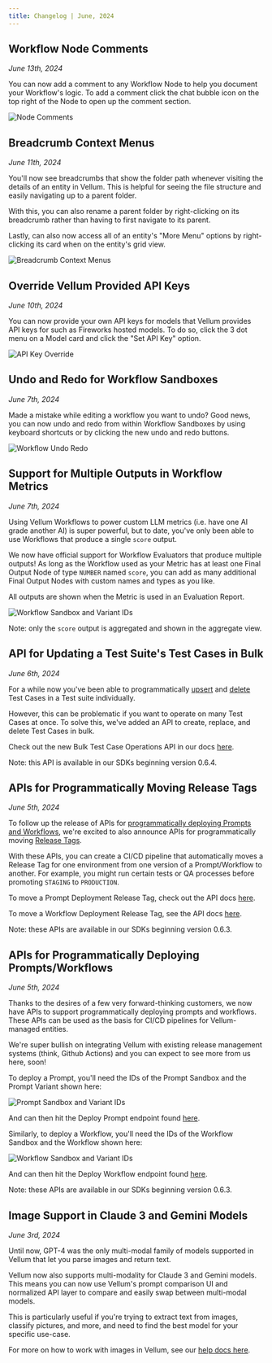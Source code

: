 ```yaml
---
title: Changelog | June, 2024
---
```


## Workflow Node Comments

_June 13th, 2024_

You can now add a comment to any Workflow Node to help you document your Workflow's logic. To add a comment click the chat bubble icon on the top right of the Node to open up the comment section.

![Node Comments](https://storage.googleapis.com/vellum-public/help-docs/changelogs/2024-06/node-comments.png)

## Breadcrumb Context Menus

_June 11th, 2024_

You'll now see breadcrumbs that show the folder path whenever visiting the details of an entity in Vellum. This is helpful for seeing the file structure and easily navigating up to a parent folder.

With this, you can also rename a parent folder by right-clicking on its breadcrumb rather than having to first navigate to its parent.

Lastly, can also now access all of an entity's "More Menu" options by right-clicking its card when on the entity's grid view.

![Breadcrumb Context Menus](https://storage.googleapis.com/vellum-public/help-docs/changelogs/2024-06/breadcrumb-context-menus.png)

## Override Vellum Provided API Keys

_June 10th, 2024_

You can now provide your own API keys for models that Vellum provides API keys for such as Fireworks hosted models. To do so, click the 3 dot menu on a Model card and click the "Set API Key" option.

![API Key Override](https://storage.googleapis.com/vellum-public/help-docs/changelogs/2024-06/api-key-override.png)

## Undo and Redo for Workflow Sandboxes

_June 7th, 2024_

Made a mistake while editing a workflow you want to undo? Good news, you can now undo and redo from within Workflow Sandboxes by using keyboard shortcuts or by clicking the new undo and redo buttons.

![Workflow Undo Redo](https://storage.googleapis.com/vellum-public/help-docs/changelogs/2024-06/undo-redo.gif)

## Support for Multiple Outputs in Workflow Metrics

_June 7th, 2024_

Using Vellum Workflows to power custom LLM metrics (i.e. have one AI grade another AI) is super powerful, but to date,
you've only been able to use Workflows that produce a single `score` output.

We now have official support for Workflow Evaluators that produce multiple outputs! As long as the Workflow used as
your Metric has at least one Final Output Node of type `NUMBER` named `score`, you can add as many additional Final Output Nodes
with custom names and types as you like.

All outputs are shown when the Metric is used in an Evaluation Report.

![Workflow Sandbox and Variant IDs](https://storage.googleapis.com/vellum-public/help-docs/changelogs/2024-06/multiple-outputs-in-metrics.png)

Note: only the `score` output is aggregated and shown in the aggregate view.

## API for Updating a Test Suite's Test Cases in Bulk

_June 6th, 2024_

For a while now you've been able to programmatically [upsert](/api-reference/api-reference/test-suites/upsert-test-suite-test-case)
and [delete](/api-reference/api-reference/test-suites/delete-test-suite-test-case) Test Cases in a Test suite individually.

However, this can be problematic if you want to operate on many Test Cases at once. To solve this, we've added an API to create, replace, and delete Test Cases in bulk.

Check out the new Bulk Test Case Operations API in our docs [here](/api-reference/api-reference/test-suites/test-suite-test-cases-bulk).

Note: this API is available in our SDKs beginning version 0.6.4.

## APIs for Programmatically Moving Release Tags

_June 5th, 2024_

To follow up the release of APIs for [programmatically deploying Prompts and Workflows](/changelog/2024/2024-06#apis-for-programmatically-deploying-promptsworkflows),
we're excited to also announce APIs for programmatically moving [Release Tags](/help-center/deployments/managing-releases#introduction-to-deployment-release-tags).

With these APIs, you can create a CI/CD pipeline that automatically moves a Release Tag for one environment from one version of a Prompt/Workflow to another.
For example, you might run certain tests or QA processes before promoting `STAGING` to `PRODUCTION`.

To move a Prompt Deployment Release Tag, check out the API docs [here](/api-reference/api-reference/deployments/update-deployment-release-tag).

To move a Workflow Deployment Release Tag, see the API docs [here](/api-reference/api-reference/workflow-deployments/update-workflow-release-tag).

Note: these APIs are available in our SDKs beginning version 0.6.3.

## APIs for Programmatically Deploying Prompts/Workflows

_June 5th, 2024_

Thanks to the desires of a few very forward-thinking customers, we now have APIs to support programmatically deploying prompts and workflows.
These APIs can be used as the basis for CI/CD pipelines for Vellum-managed entities.

We're super bullish on integrating Vellum with existing release management systems (think, Github Actions) and you can expect
to see more from us here, soon!

To deploy a Prompt, you'll need the IDs of the Prompt Sandbox and the Prompt Variant shown here:

![Prompt Sandbox and Variant IDs](https://storage.googleapis.com/vellum-public/help-docs/changelogs/2024-06/prompt-sandbox-ids.png)

And can then hit the Deploy Prompt endpoint found [here](/api-reference/api-reference/sandboxes/deploy-prompt).

Similarly, to deploy a Workflow, you'll need the IDs of the Workflow Sandbox and the Workflow shown here:

![Workflow Sandbox and Variant IDs](https://storage.googleapis.com/vellum-public/help-docs/changelogs/2024-06/workflow-sandbox-ids.png)

And can then hit the Deploy Workflow endpoint found [here](/api-reference/api-reference/workflow-sandboxes/deploy-workflow).

Note: these APIs are available in our SDKs beginning version 0.6.3.

## Image Support in Claude 3 and Gemini Models

_June 3rd, 2024_

Until now, GPT-4 was the only multi-modal family of models supported in Vellum that let you parse images and return text.

Vellum now also supports multi-modality for Claude 3 and Gemini models. This means you can now use Vellum's prompt comparison UI and normalized API layer to compare and easily swap between multi-modal models.

This is particularly useful if you're trying to extract text from images, classify pictures, and more, and need to find the best model for your specific use-case.

For more on how to work with images in Vellum, see our [help docs here](/help-center/prompts/images).
